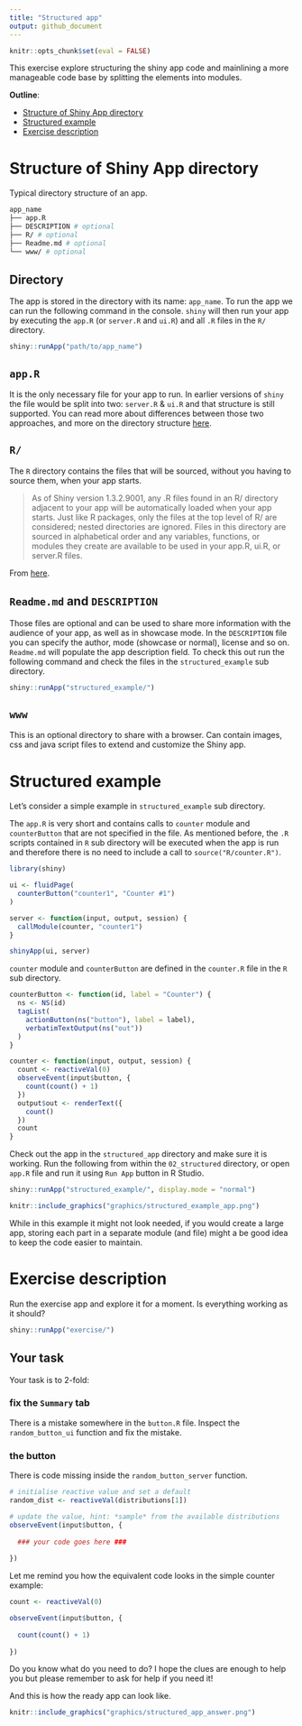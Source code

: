 ```yaml
---
title: "Structured app"
output: github_document
---
```


```r
knitr::opts_chunk$set(eval = FALSE)
```

This exercise explore structuring the shiny app code and mainlining a more manageable code base by splitting the elements into modules.

**Outline**:

* [Structure of Shiny App directory](#structure-of-shiny-app-directory)
* [Structured example](#structured-example)
* [Exercise description](#exercise-description)

# Structure of Shiny App directory 

Typical directory structure of an app.

```bash
app_name
├── app.R
├── DESCRIPTION # optional
├── R/ # optional
├── Readme.md # optional
└── www/ # optional
```

## Directory

The app is stored in the directory with its name: `app_name`. To run the app we can run the following command in the console. `shiny` will then run your app by executing the `app.R` (or `server.R` and `ui.R`) and all `.R` files in the `R/` directory. 
 
```r
shiny::runApp("path/to/app_name")
```


## `app.R` 

It is the only necessary file for your app to run. In earlier versions of `shiny` the file would be split into two: `server.R` & `ui.R` and that structure is still supported. You can read more about differences between those two approaches, and more on the directory structure [here](https://shiny.rstudio.com/articles/app-formats.html).

## `R/`

The `R` directory contains the files that will be sourced, without you having to source them, when your app starts.

> As of Shiny version 1.3.2.9001, any .R files found in an R/ directory adjacent to your app will be automatically loaded when your app starts. Just like R packages, only the files at the top level of R/ are considered; nested directories are ignored. Files in this directory are sourced in alphabetical order and any variables, functions, or modules they create are available to be used in your app.R, ui.R, or server.R files.

From [here](https://shiny.rstudio.com/articles/app-formats.html).

## `Readme.md` and `DESCRIPTION` 

Those files are optional and can be used to share more information with the audience of your app, as well as in showcase mode. In the `DESCRIPTION` file you can specify the author, mode (showcase or normal), license and so on. `Readme.md` will populate the app description field. To check this out run the following command and check the files in the `structured_example` sub directory.

```r
shiny::runApp("structured_example/")
```


## `www` 

This is an optional directory to share with a browser. Can contain images, css and java script files to extend and customize the Shiny app.


# Structured example

Let's consider a simple example in `structured_example` sub directory. 

The `app.R` is very short and contains calls to `counter` module and `counterButton` that are not specified in the file. As mentioned before, the `.R` scripts contained in `R` sub directory will be executed when the app is run and therefore there is no need to include a call to `source("R/counter.R")`.

```r
library(shiny)

ui <- fluidPage(
  counterButton("counter1", "Counter #1")
)

server <- function(input, output, session) {
  callModule(counter, "counter1")
}

shinyApp(ui, server)
```

`counter` module and `counterButton` are defined in the `counter.R` file in the `R` sub directory.

```r
counterButton <- function(id, label = "Counter") {
  ns <- NS(id)
  tagList(
    actionButton(ns("button"), label = label),
    verbatimTextOutput(ns("out"))
  )
}

counter <- function(input, output, session) {
  count <- reactiveVal(0)
  observeEvent(input$button, {
    count(count() + 1)
  })
  output$out <- renderText({
    count()
  })
  count
}
```

Check out the app in the `structured_app` directory and make sure it is working. Run the following from within the `02_structured` directory, or open `app.R` file and run it using `Run App` button in R Studio.

```r
shiny::runApp("structured_example/", display.mode = "normal")
```

```r
knitr::include_graphics("graphics/structured_example_app.png")
```

While in this example it might not look needed, if you would create a large app, storing each part in a separate module (and file) might a be good idea to keep the code easier to maintain.

# Exercise description


Run the exercise app and explore it for a moment. Is everything working as it should?

```r
shiny::runApp("exercise/")
```

## Your task

Your task is to 2-fold:

### fix the `Summary` tab

There is a mistake somewhere in the `button.R` file. Inspect the `random_button_ui` function and fix the mistake.

### the button

There is code missing inside the `random_button_server` function.

```r
# initialise reactive value and set a default
random_dist <- reactiveVal(distributions[1])

# update the value, hint: *sample* from the available distributions
observeEvent(input$button, {
  
  ### your code goes here ###
  
})
```

Let me remind you how the equivalent code looks in the simple counter example:

```r
count <- reactiveVal(0)

observeEvent(input$button, {
  
  count(count() + 1)
  
})
```

Do you know what do you need to do? I hope the clues are enough to help you but please remember to ask for help if you need it! 

And this is how the ready app can look like.

```r
knitr::include_graphics("graphics/structured_app_answer.png")
```

